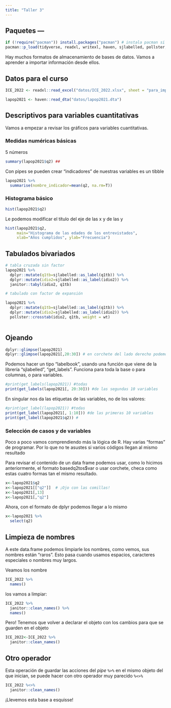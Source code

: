 ```yaml
---
title: "Taller 3"
---
```


## Paquetes ---
```r
if (!require("pacman")) install.packages("pacman") # instala pacman si se requiere
pacman::p_load(tidyverse, readxl, writexl, haven, sjlabelled, pollster, magrittr) #carga los paquetes listados

```

Hay muchos formatos de almacenamiento de bases de datos. Vamos a aprender a importar información desde ellos.

## Datos para el curso

```r
ICE_2022 <- readxl::read_excel("datos/ICE_2022.xlsx", sheet = "para_importar")

```

```r
lapop2021 <- haven::read_dta("datos/lapop2021.dta")
```


## Descriptivos para variables cuantitativas

Vamos a empezar a revisar los gráficos para variables cuantitativas.

### Medidas numéricas básicas

5 números

```r
summary(lapop2021$q2) ## 
```

Con pipes se pueden crear "indicadores" de nuestras variables es un tibble

```r
lapop2021 %>% 
  summarise(nombre_indicador=mean(q2, na.rm=T))
```

### Histograma básico

```r
hist(lapop2021$q2)
```


Le podemos modificar el título del eje de las x y de las y

```r
hist(lapop2021$q2, 
     main="Histograma de las edades de los entrevistados", 
     xlab="Años cumplidos", ylab="Frecuencia") 
```


##  Tabulados bivariados 

```r

# tabla cruzada sin factor
lapop2021 %>% 
  dplyr::mutate(q1tb=sjlabelled::as_label(q1tb)) %>% 
  dplyr::mutate(idio2=sjlabelled::as_label(idio2)) %>% 
  janitor::tabyl(idio2, q1tb)

# tabulado con factor de expansión

lapop2021 %>% 
  dplyr::mutate(q1tb=sjlabelled::as_label(q1tb)) %>% 
  dplyr::mutate(idio2=sjlabelled::as_label(idio2)) %>% 
  pollster::crosstab(idio2, q1tb, weight = wt)
  

```


## Ojeando

```r
dplyr::glimpse(lapop2021)
dplyr::glimpse(lapop2021[,20:30]) # en corchete del lado derecho podemos ojear columnas 

```

Podemos hacer un tipo "labelbook", usando una función que viene de la librería "sjlabelled", "get_labels". Funciona para toda la base o para columnas, o para variables.

```r
#print(get_labels(lapop2021)) #todas
print(get_labels(lapop2021[, 20:30])) #de las segundas 10 variables
```

En singular nos da las etiquetas de las variables, no de los valores:

```r
#print(get_label(lapop2021)) #todas
print(get_label(lapop2021[, 1:10])) #de las primeras 10 variables
print(get_label(lapop2021$q2)) #
```

### Selección de casos y de variables

Poco a poco vamos comprendiendo más la lógica de R. Hay varias "formas" de programar. Por lo que no te asustes si varios códigos llegan al mismo resultado

Para revisar el contenido de un data frame podemos usar, como lo hicimos anteriormente, el formato basedq2tos\$var o usar corchete, checa como estas cuatro formas tan el mismo resultado.

```r
x<-lapop2021$q2
x<-lapop2021[["q2"]]  # ¡Ojo con las comillas! 
x<-lapop2021[,13]
x<-lapop2021[,"q2"]

```

Ahora, con el formato de dplyr podemos llegar a lo mismo

```r
x<-lapop2021 %>% 
  select(q2)
```

## Limpieza de nombres

A este data.frame podemos limpiarle los nombres, como vemos, sus nombres están "raros". Esto pasa cuando usamos espacios, caracteres especiales o nombres muy largos.

Veamos los nombre

```r
ICE_2022 %>% 
  names()
```

los vamos a limpiar:

```r
ICE_2022 %>% 
  janitor::clean_names() %>% 
  names()
```

Pero! Tenemos que volver a declarar el objeto con los cambios para que se guarden en el objeto

```r
ICE_2022<-ICE_2022 %>% 
  janitor::clean_names()
```

## Otro operador

Esta operación de guardar las acciones del *pipe* `%>%` en el mismo objeto del que inician, se puede hacer con otro operador muy parecido `%<>%`

```r
ICE_2022 %<>% 
  janitor::clean_names()
```



¡Llevemos esta base a esquisse!
